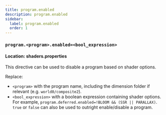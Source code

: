 ```yaml
---
title: program.enabled
description: program.enabled
sidebar:
  label: program.enabled
  order: 1
---
```


### `program.<program>.enabled=<bool_expression>`

#### Location: shaders.properties

This directive can be used to disable a program based on shader options.

Replace:
- `<program>` with the program name, including the dimension folder if relevant (e.g. `world0/composite2`).
- `<bool_expression>` with a boolean expression containing shader options. For example, `program.deferred.enabled=!BLOOM && (SSR || PARALLAX)`. `true` or `false` can also be used to outright enable/disable a program.